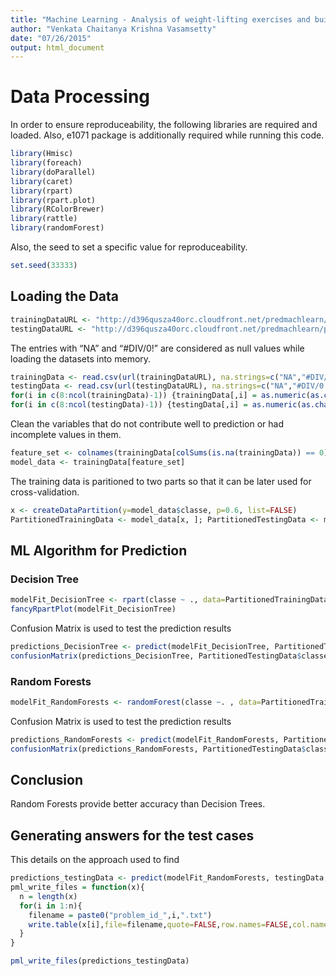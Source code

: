 ```yaml
---
title: "Machine Learning - Analysis of weight-lifting exercises and building a predictive model for predicting the manner"
author: "Venkata Chaitanya Krishna Vasamsetty"
date: "07/26/2015"
output: html_document
---
```

# Data Processing
In order to ensure reproduceability, the following libraries are required and loaded. Also, e1071 package is additionally required while running this code.

```r
library(Hmisc)
library(foreach)
library(doParallel)
library(caret)
library(rpart)
library(rpart.plot)
library(RColorBrewer)
library(rattle)
library(randomForest)
```
Also, the seed to set a specific value for reproduceability.
```r
set.seed(33333)
```
## Loading the Data
```r
trainingDataURL <- "http://d396qusza40orc.cloudfront.net/predmachlearn/pml-training.csv"
testingDataURL <- "http://d396qusza40orc.cloudfront.net/predmachlearn/pml-testing.csv"
```
The entries with "NA" and "#DIV/0!" are considered as null values while loading the datasets into memory.
```r
trainingData <- read.csv(url(trainingDataURL), na.strings=c("NA","#DIV/0!",""))
testingData <- read.csv(url(testingDataURL), na.strings=c("NA","#DIV/0!",""))
for(i in c(8:ncol(trainingData)-1)) {trainingData[,i] = as.numeric(as.character(trainingData[,i]))}
for(i in c(8:ncol(testingData)-1)) {testingData[,i] = as.numeric(as.character(testingData[,i]))}
```

Clean the variables that do not contribute well to prediction or had incomplete values in them.
```r
feature_set <- colnames(trainingData[colSums(is.na(trainingData)) == 0])[-(1:7)]
model_data <- trainingData[feature_set]
```
The training data is paritioned to two parts so that it can be later used for cross-validation.
```r
x <- createDataPartition(y=model_data$classe, p=0.6, list=FALSE)
PartitionedTrainingData <- model_data[x, ]; PartitionedTestingData <- model_data[-x, ]
```
## ML Algorithm for Prediction 

### Decision Tree
```r
modelFit_DecisionTree <- rpart(classe ~ ., data=PartitionedTrainingData, method="class")
fancyRpartPlot(modelFit_DecisionTree)
```
Confusion Matrix is used to test the prediction results
```r
predictions_DecisionTree <- predict(modelFit_DecisionTree, PartitionedTestingData, type = "class")
confusionMatrix(predictions_DecisionTree, PartitionedTestingData$classe) # an error might come up if e1071 is not installed. Please ensure that it is installed before running this line.
```

### Random Forests

```r
modelFit_RandomForests <- randomForest(classe ~. , data=PartitionedTrainingData)
```
Confusion Matrix is used to test the prediction results
```r
predictions_RandomForests <- predict(modelFit_RandomForests, PartitionedTestingData, type = "class")
confusionMatrix(predictions_RandomForests, PartitionedTestingData$classe)
```

## Conclusion
Random Forests provide better accuracy than Decision Trees.

## Generating answers for the test cases
This details on the approach used to find 
```r
predictions_testingData <- predict(modelFit_RandomForests, testingData, type = "class")
pml_write_files = function(x){
  n = length(x)
  for(i in 1:n){
    filename = paste0("problem_id_",i,".txt")
    write.table(x[i],file=filename,quote=FALSE,row.names=FALSE,col.names=FALSE)
  }
}

pml_write_files(predictions_testingData)


```
